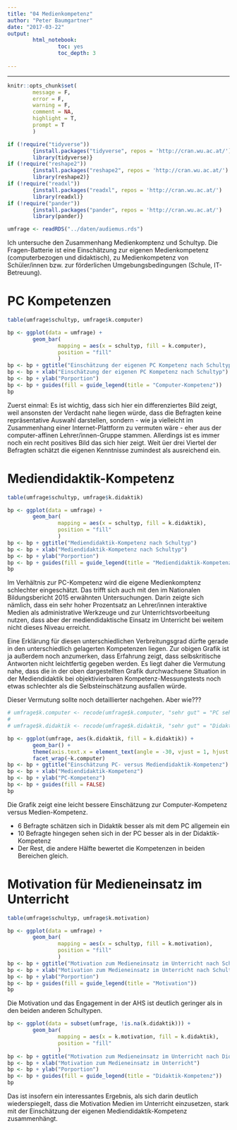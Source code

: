 ```yaml
---
title: "04 Medienkompetenz"
author: "Peter Baumgartner"
date: "2017-03-22"
output: 
        html_notebook:
                toc: yes
                toc_depth: 3
                
---
```

***

```r
knitr::opts_chunk$set(
        message = F,
        error = F,
        warning = F,
        comment = NA,
        highlight = T,
        prompt = T
        )

if (!require("tidyverse")) 
        {install.packages("tidyverse", repos = 'http://cran.wu.ac.at/')
        library(tidyverse)}
if (!require("reshape2"))
        {install.packages("reshape2", repos = 'http://cran.wu.ac.at/')
        library(reshape2)}
if (!require("readxl"))
        {install.packages("readxl", repos = 'http://cran.wu.ac.at/')
        library(readxl)}
if (!require("pander"))
        {install.packages("pander", repos = 'http://cran.wu.ac.at/')
        library(pander)}

umfrage <- readRDS("../daten/audiemus.rds")
```


Ich untersuche den Zusammenhang Medienkomptenz und Schultyp. Die Fragen-Batterie ist eine Einschätzung zur eigenen Medienkompetenz (computerbezogen und didaktisch), zu Medienkompetenz von Schüler/innen bzw. zur förderlichen Umgebungsbedingungen (Schule, IT-Betreuung).

# PC Kompetenzen

```r
table(umfrage$schultyp, umfrage$k.computer)
```


```r
bp <- ggplot(data = umfrage) +
        geom_bar(
                mapping = aes(x = schultyp, fill = k.computer),
                position = "fill"
                )
bp <- bp + ggtitle("Einschätzung der eigenen PC Kompetenz nach Schultyp")
bp <- bp + xlab("Einschätzung der eigenen PC Kompetenz nach Schultyp")
bp <- bp + ylab("Porportion")
bp <- bp + guides(fill = guide_legend(title = "Computer-Kompetenz"))
bp


```

Zuerst einmal: Es ist wichtig, dass sich hier ein differenziertes Bild zeigt, weil ansonsten der Verdacht nahe liegen würde, dass die Befragten keine repräsentative Auswahl darstellen, sondern - wie ja vielleicht im Zusammenhang einer Internet-Plattform zu vermuten wäre - eher aus der computer-affinen Lehrer/innen-Gruppe stammen. 
Allerdings ist es immer noch ein recht positives Bild das sich hier zeigt. Weit üer drei Viertel der Befragten schätzt die eigenen Kenntnisse zumindest als ausreichend ein. 


# Mediendidaktik-Kompetenz

```r
table(umfrage$schultyp, umfrage$k.didaktik)
```


```r
bp <- ggplot(data = umfrage) +
        geom_bar(
                mapping = aes(x = schultyp, fill = k.didaktik),
                position = "fill"
                )
bp <- bp + ggtitle("Mediendidaktik-Kompetenz nach Schultyp")
bp <- bp + xlab("Mediendidaktik-Kompetenz nach Schultyp")
bp <- bp + ylab("Porportion")
bp <- bp + guides(fill = guide_legend(title = "Mediendidaktik-Kompetenz"))
bp
```

Im Verhältnis zur PC-Kompetenz wird die eigene Medienkomptenz schlechter eingeschätzt. Das trifft sich auch mit den im Nationalen Bildungsbericht 2015 erwähnten Untersuchungen. Darin zeigte sich nämlich, dass ein sehr hoher Prozentsatz an Lehrer/innen interaktive Medien als administrative Werkzeuge und zur Unterrichtsvorbeeitung nutzen, dass aber der mediendidaktische Einsatz im Unterricht bei weitem nicht dieses Niveau erreicht.

Eine Erklärung für diesen unterschiedlichen Verbreitungsgrad dürfte gerade in den unterschiedlich gelagerten Kompetenzen liegen. Zur obigen Grafik ist ja außerdem noch anzumerken, dass Erfahrung zeigt, dass selbskritische Antworten nicht leichtfertig gegeben werden. Es liegt daher die Vermutung nahe, dass die in der oben dargestellten Grafik durchwachsene Situation in der Mediendidaktik bei objektivierbaren Kompetenz-Messungstests noch etwas schlechter als die Selbsteinschätzung ausfallen würde.

Dieser Vermutung sollte noch detaillierter nachgehen. Aber wie???

```r
# umfrage$k.computer <- recode(umfrage$k.computer, "sehr gut" = "PC sehr gut", "gut" = "PC gut", "ausreichend" = "PC ausreichend", "verbesserungswürdig" = "PC verbesserungswürdig", "schlecht" = "PC schlecht")
# 
# umfrage$k.didaktik <- recode(umfrage$k.didaktik, "sehr gut" = "Didaktik sehr gut", "gut" = "Didaktik gut", "ausreichend" = "Didaktik ausreichend", "verbesserungswürdig" = "Didaktik verbesserungswürdig", "schlecht" = "Didaitk schlecht")

bp <- ggplot(umfrage, aes(k.didaktik, fill = k.didaktik)) +
        geom_bar() + 
        theme(axis.text.x = element_text(angle = -30, vjust = 1, hjust = 0)) +
        facet_wrap(~k.computer)
bp <- bp + ggtitle("Einschätzung PC- versus Mediendidaktik-Kompetenz")
bp <- bp + xlab("Mediendidaktik-Kompetenz")
bp <- bp + ylab("PC-Kompetenz")
bp <- bp + guides(fill = FALSE)
bp
```

Die Grafik zeigt eine leicht bessere Einschätzung zur Computer-Kompetenz versus Medien-Kompetenz. 

* 6 Befragte schätzen sich in Didaktik besser als mit dem PC allgemein ein
* 10 Befragte hingegen sehen sich in der PC besser als in der Didaktik-Kompetenz
* Der Rest, die andere Hälfte bewertet die Kompetenzen in beiden Bereichen gleich.


# Motivation für Medieneinsatz im Unterricht

```r
table(umfrage$schultyp, umfrage$k.motivation)
```

```r
bp <- ggplot(data = umfrage) +
        geom_bar(
                mapping = aes(x = schultyp, fill = k.motivation),
                position = "fill"
                )
bp <- bp + ggtitle("Motivation zum Medieneinsatz im Unterricht nach Schultyp")
bp <- bp + xlab("Motivation zum Medieneinsatz im Unterricht nach Schultyp")
bp <- bp + ylab("Porportion")
bp <- bp + guides(fill = guide_legend(title = "Motivation"))
bp
```

Die Motivation und das Engagement in der AHS ist deutlich geringer als in den beiden anderen Schultypen.

```r
bp <- ggplot(data = subset(umfrage, !is.na(k.didaktik))) + 
        geom_bar(
                mapping = aes(x = k.motivation, fill = k.didaktik),
                position = "fill"
                )
bp <- bp + ggtitle("Motivation zum Medieneinsatz im Unterricht nach Didaktik-Kompetenz")
bp <- bp + xlab("Motivation zum Medieneinsatz im Unterricht")
bp <- bp + ylab("Porportion")
bp <- bp + guides(fill = guide_legend(title = "Didaktik-Kompetenz"))
bp
```

Das ist insofern ein interessantes Ergebnis, als sich darin deutlich wiederspiegelt, dass die Motivation Medien im Unterricht einzusetzen, stark mit der Einschätzung der eigenen Mediendidaktik-Kompetenz zusammenhängt.

